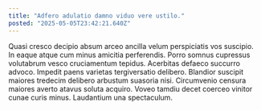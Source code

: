 ```yaml
---
title: "Adfero adulatio damno viduo vere ustilo."
posted: "2025-05-05T23:42:21.640Z"
---
```


Quasi cresco decipio absum arceo ancilla velum perspiciatis vos suscipio. In eaque atque cum minus amicitia perferendis. Porro somnus cupressus volutabrum vesco cruciamentum tepidus.
Acerbitas defaeco succurro advoco. Impedit paens varietas tergiversatio delibero. Blandior suscipit maiores tredecim delibero arbustum suasoria nisi.
Circumvenio censura maiores averto atavus soluta acquiro. Voveo tamdiu decet coerceo vinitor cunae curis minus. Laudantium una spectaculum.
